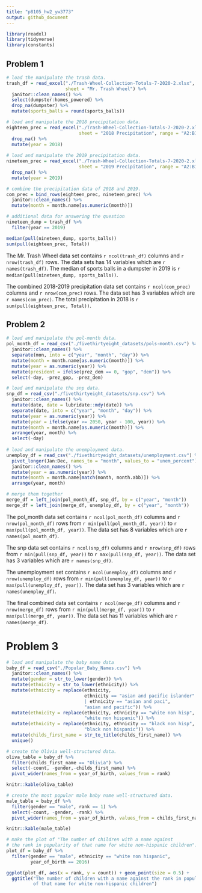 ```yaml
---
title: "p8105_hw2_yw3773"
output: github_document
---
```


```r
library(readxl)
library(tidyverse)
library(constants)
```

## Problem 1
```r
# load the manipulate the trash data.
trash_df = read_excel("./Trash-Wheel-Collection-Totals-7-2020-2.xlsx", 
                      sheet = "Mr. Trash Wheel") %>%
  janitor::clean_names() %>%
  select(dumpster:homes_powered) %>%
  drop_na(dumpster) %>%
  mutate(sports_balls = round(sports_balls))

# load and manipulate the 2018 precipitation data.
eighteen_prec = read_excel("./Trash-Wheel-Collection-Totals-7-2020-2.xlsx", 
                           sheet = "2018 Precipitation", range = "A2:B14") %>%
  drop_na() %>%
  mutate(year = 2018)
  
# load and manipulate the 2019 precipitation data.
nineteen_prec = read_excel("./Trash-Wheel-Collection-Totals-7-2020-2.xlsx", 
                           sheet = "2019 Precipitation", range = "A2:B14") %>%
  drop_na() %>%
  mutate(year = 2019)

# combine the precipitation data of 2018 and 2019.
com_prec = bind_rows(eighteen_prec, nineteen_prec) %>%
  janitor::clean_names() %>%
  mutate(month = month.name[as.numeric(month)]) 

# additional data for answering the question
nineteen_dump = trash_df %>%
  filter(year == 2019)

median(pull(nineteen_dump, sports_balls))
sum(pull(eighteen_prec, Total))
```

The Mr. Trash Wheel data set contains `r ncol(trash_df)` columns and `r nrow(trash_df)` rows. The data sets has 14 variables which are `r names(trash_df)`. The median of sports balls in a dumpster in 2019 is `r median(pull(nineteen_dump, sports_balls))`.

The combined 2018-2019 precipitation data set contains `r ncol(com_prec)` columns and `r nrow(com_prec)` rows. The data set has 3 variables which are `r names(com_prec)`. The total precipitation in 2018 is `r sum(pull(eighteen_prec, Total))`.


## Problem 2

```r
# load and manipulate the pol-month data.
pol_month_df = read_csv("./fivethirtyeight_datasets/pols-month.csv") %>%
  janitor::clean_names() %>%
  separate(mon, into = c("year", "month", "day")) %>%
  mutate(month = month.name[as.numeric(month)]) %>%
  mutate(year = as.numeric(year)) %>%
  mutate(president = ifelse(prez_dem == 0, "gop", "dem")) %>%
  select(-day, -prez_gop, -prez_dem) 

# load and manipulate the snp data.
snp_df = read_csv("./fivethirtyeight_datasets/snp.csv") %>%
  janitor::clean_names() %>%
  mutate(date, date = lubridate::mdy(date)) %>% 
  separate(date, into = c("year", "month", "day")) %>% 
  mutate(year = as.numeric(year)) %>% 
  mutate(year = ifelse(year >= 2050, year - 100, year)) %>%
  mutate(month = month.name[as.numeric(month)]) %>% 
  arrange(year, month) %>%
  select(-day)
 
# load and manipulate the unemployment data.
unemploy_df = read_csv("./fivethirtyeight_datasets/unemployment.csv") %>%
  pivot_longer(Jan:Dec, names_to = "month", values_to = "unem_percent") %>%
  janitor::clean_names() %>%
  mutate(year = as.numeric(year)) %>%
  mutate(month = month.name[match(month, month.abb)]) %>%
  arrange(year, month) 

# merge them together
merge_df = left_join(pol_month_df, snp_df, by = c("year", "month"))
merge_df = left_join(merge_df, unemploy_df, by = c("year", "month"))
```

The pol_month data set contains `r ncol(pol_month_df)` columns and `r nrow(pol_month_df)` rows from `r min(pull(pol_month_df, year))` to `r max(pull(pol_month_df, year))`. The data set has 8 variables which are `r names(pol_month_df)`.

The snp data set contains `r ncol(snp_df)` columns and `r nrow(snp_df)` rows from `r min(pull(snp_df, year))` to `r max(pull(snp_df, year))`. The data set has 3 variables which are `r names(snp_df)`.

The unemployment set contains `r ncol(unemploy_df)` columns and `r nrow(unemploy_df)` rows from `r min(pull(unemploy_df, year))` to `r max(pull(unemploy_df, year))`. The data set has 3 variables which are `r names(unemploy_df)`.

The final combined data set contains `r ncol(merge_df)` columns and `r nrow(merge_df)` rows from `r min(pull(merge_df, year))` to `r max(pull(merge_df, year))`. The data set has 11 variables which are `r names(merge_df)`.


# Problem 3

```r
# load and manipulate the baby name data
baby_df = read_csv("./Popular_Baby_Names.csv") %>%
  janitor::clean_names() %>%
  mutate(gender = str_to_lower(gender)) %>%
  mutate(ethnicity = str_to_lower(ethnicity)) %>%
  mutate(ethnicity = replace(ethnicity, 
                             ethnicity == "asian and pacific islander" 
                             | ethnicity == "asian and paci", 
                             "asian and pacific")) %>%
  mutate(ethnicity = replace(ethnicity, ethnicity == "white non hisp", 
                             "white non hispanic")) %>%
  mutate(ethnicity = replace(ethnicity, ethnicity == "black non hisp", 
                             "black non hispanic")) %>%
  mutate(childs_first_name = str_to_title(childs_first_name)) %>%
  unique()

# create the Olivia well-structured data.
oliva_table = baby_df %>%
  filter(childs_first_name == "Olivia") %>%
  select(-count, -gender,-childs_first_name) %>%
  pivot_wider(names_from = year_of_birth, values_from = rank)

knitr::kable(oliva_table)

# create the most popular male baby name well-structured data.
male_table = baby_df %>%
  filter(gender == "male", rank == 1) %>%
  select(-count, -gender, -rank) %>%
  pivot_wider(names_from = year_of_birth, values_from = childs_first_name)

knitr::kable(male_table)

# make the plot of "The number of children with a name against 
# the rank in popularity of that name for white non-hispanic children".
plot_df = baby_df %>%
  filter(gender == "male", ethnicity == "white non hispanic", 
         year_of_birth == 2016)

ggplot(plot_df, aes(x = rank, y = count)) + geom_point(size = 0.5) + 
  ggtitle("The number of children with a name against the rank in popularity \n 
          of that name for white non-hispanic children")
```




